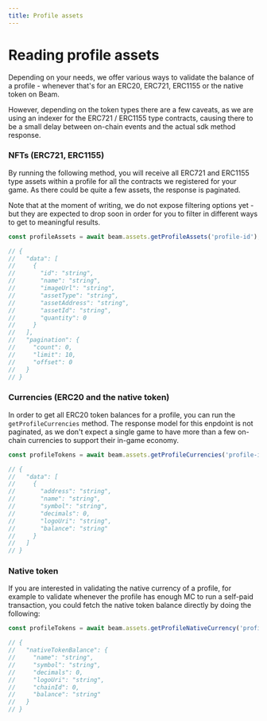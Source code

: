 ```yaml
---
title: Profile assets
---
```


# Reading profile assets

Depending on your needs, we offer various ways to validate the balance of a profile - whenever that's for an ERC20, ERC721, ERC1155 or the native token on Beam.

However, depending on the token types there are a few caveats, as we are using an indexer for the ERC721 / ERC1155 type contracts, causing there to be a small delay between on-chain events and the actual sdk method response.



### NFTs (ERC721, ERC1155) 

By running the following method, you will receive all ERC721 and ERC1155 type assets within a profile for all the contracts we registered for your game. As there could be quite a few assets, the response is paginated.

Note that at the moment of writing, we do not expose filtering options yet - but they are expected to drop soon in order for you to filter in different ways to get to meaningful results.

```typescript
const profileAssets = await beam.assets.getProfileAssets('profile-id');

// {
//   "data": [
//     {
//       "id": "string",
//       "name": "string",
//       "imageUrl": "string",
//       "assetType": "string",
//       "assetAddress": "string",
//       "assetId": "string",
//       "quantity": 0
//     }
//   ],
//   "pagination": {
//     "count": 0,
//     "limit": 10,
//     "offset": 0
//   }
// }
```


### Currencies (ERC20 and the native token)

In order to get all ERC20 token balances for a profile, you can run the `getProfileCurrencies` method. The response model for this enpdoint is not paginated, as we don't expect a single game to have more than a few on-chain currencies to support their in-game economy.

```typescript
const profileTokens = await beam.assets.getProfileCurrencies('profile-id');

// {
//   "data": [
//     {
//       "address": "string",
//       "name": "string",
//       "symbol": "string",
//       "decimals": 0,
//       "logoUri": "string",
//       "balance": "string"
//     }
//   ]
// }

```


### Native token

If you are interested in validating the native currency of a profile, for example to validate whenever the profile has enough MC to run a self-paid transaction, you could fetch the native token balance directly by doing the following:

```typescript
const profileTokens = await beam.assets.getProfileNativeCurrency('profile-id');

// {
//   "nativeTokenBalance": {
//     "name": "string",
//     "symbol": "string",
//     "decimals": 0,
//     "logoUri": "string",
//     "chainId": 0,
//     "balance": "string"
//   }
// }

```